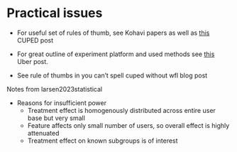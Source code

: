 # Practical issues

- For useful set of rules of thumb, see Kohavi papers as well as [this](https://www.evanmiller.org/you-cant-spell-cuped-without-frisch-waugh-lovell.html#:~:text=So%20you're%20running%20experiments,faster%2C%20somehow%2C%20using%20math.) CUPED post 

- For great outline of experiment platform and used methods see [this](https://www.uber.com/en-GB/blog/xp/) Uber post.

- See rule of thumbs in you can't spell cuped without wfl blog post

Notes from larsen2023statistical

- Reasons for insufficient power
    - Treatment effect is homogenously distributed across entire user base but very small
    - Feature affects only small number of users, so overall effect is highly attenuated
    - Treatment effect on known subgroups is of interest


